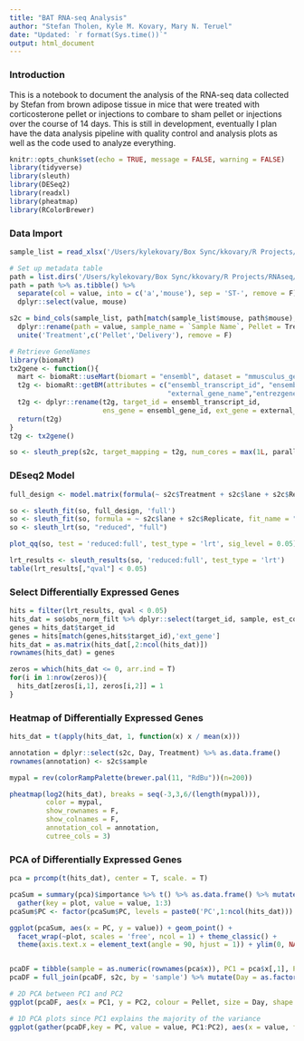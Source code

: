 ```yaml
---
title: "BAT RNA-seq Analysis"
author: "Stefan Tholen, Kyle M. Kovary, Mary N. Teruel"
date: "Updated: `r format(Sys.time())`"
output: html_document
---
```


### Introduction

This is a notebook to document the analysis of the RNA-seq data collected by Stefan from brown adipose tissue in mice that were treated with corticosterone pellet or injections to combare to sham pellet or injections over the course of 14 days. This is still in development, eventually I plan have the data analysis pipeline with quality control and analysis plots as well as the code used to analyze everything.

```r
knitr::opts_chunk$set(echo = TRUE, message = FALSE, warning = FALSE)
library(tidyverse)
library(sleuth)
library(DESeq2)
library(readxl)
library(pheatmap)
library(RColorBrewer)
```

### Data Import

```r
sample_list = read_xlsx('/Users/kylekovary/Box Sync/kkovary/R Projects/RNAseq/Stefan RNA-seq BAT analysis/Stefan Tholen_Samples_for_RNAseq_BAT.xlsx')

# Set up metadata table
path = list.dirs('/Users/kylekovary/Box Sync/kkovary/R Projects/RNAseq/Stefan RNA-seq BAT analysis/kallisto_output/')[-c(1,2)]
path = path %>% as.tibble() %>% 
  separate(col = value, into = c('a','mouse'), sep = 'ST-', remove = F) %>% 
  dplyr::select(value, mouse)

s2c = bind_cols(sample_list, path[match(sample_list$mouse, path$mouse),1]) %>%
  dplyr::rename(path = value, sample_name = `Sample Name`, Pellet = Treatment) %>% 
  unite('Treatment',c('Pellet','Delivery'), remove = F)

# Retrieve GeneNames
library(biomaRt)
tx2gene <- function(){
  mart <- biomaRt::useMart(biomart = "ensembl", dataset = "mmusculus_gene_ensembl")
  t2g <- biomaRt::getBM(attributes = c("ensembl_transcript_id", "ensembl_gene_id",
                                       "external_gene_name","entrezgene"), mart = mart)
  t2g <- dplyr::rename(t2g, target_id = ensembl_transcript_id,
                       ens_gene = ensembl_gene_id, ext_gene = external_gene_name)
  return(t2g)
}
t2g <- tx2gene()

so <- sleuth_prep(s2c, target_mapping = t2g, num_cores = max(1L, parallel::detectCores() - 1L), extra_bootstrap_summary = TRUE)

```

### DEseq2 Model

```r
full_design <- model.matrix(formula(~ s2c$Treatment + s2c$lane + s2c$Replicate, s2c$Day))

so <- sleuth_fit(so, full_design, 'full')
so <- sleuth_fit(so, formula = ~ s2c$lane + s2c$Replicate, fit_name = "reduced")
so <- sleuth_lrt(so, "reduced", "full")

plot_qq(so, test = 'reduced:full', test_type = 'lrt', sig_level = 0.05)

lrt_results <- sleuth_results(so, 'reduced:full', test_type = 'lrt')
table(lrt_results[,"qval"] < 0.05)
```

### Select Differentially Expressed Genes

```r
hits = filter(lrt_results, qval < 0.05)
hits_dat = so$obs_norm_filt %>% dplyr::select(target_id, sample, est_counts) %>% filter(target_id %in% hits$target_id) %>% spread(key = sample, value = est_counts)
genes = hits_dat$target_id
genes = hits[match(genes,hits$target_id),'ext_gene']
hits_dat = as.matrix(hits_dat[,2:ncol(hits_dat)])
rownames(hits_dat) = genes

zeros = which(hits_dat <= 0, arr.ind = T)
for(i in 1:nrow(zeros)){
  hits_dat[zeros[i,1], zeros[i,2]] = 1
}
```

### Heatmap of Differentially Expressed Genes

```r
hits_dat = t(apply(hits_dat, 1, function(x) x / mean(x)))

annotation = dplyr::select(s2c, Day, Treatment) %>% as.data.frame()
rownames(annotation) <- s2c$sample

mypal = rev(colorRampPalette(brewer.pal(11, "RdBu"))(n=200))

pheatmap(log2(hits_dat), breaks = seq(-3,3,6/(length(mypal))), 
         color = mypal, 
         show_rownames = F,
         show_colnames = F,
         annotation_col = annotation,
         cutree_cols = 3)

```


### PCA of Differentially Expressed Genes

```r
pca = prcomp(t(hits_dat), center = T, scale. = T)

pcaSum = summary(pca)$importance %>% t() %>% as.data.frame() %>% mutate(PC = rownames(.)) %>%
  gather(key = plot, value = value, 1:3)
pcaSum$PC <- factor(pcaSum$PC, levels = paste0('PC',1:ncol(hits_dat)))

ggplot(pcaSum, aes(x = PC, y = value)) + geom_point() +
  facet_wrap(~plot, scales = 'free', ncol = 1) + theme_classic() +
  theme(axis.text.x = element_text(angle = 90, hjust = 1)) + ylim(0, NA)


pcaDF = tibble(sample = as.numeric(rownames(pca$x)), PC1 = pca$x[,1], PC2 = pca$x[,2])
pcaDF = full_join(pcaDF, s2c, by = 'sample') %>% mutate(Day = as.factor(Day))

# 2D PCA between PC1 and PC2
ggplot(pcaDF, aes(x = PC1, y = PC2, colour = Pellet, size = Day, shape = Delivery)) + geom_point(alpha = 0.5) + theme_bw()

# 1D PCA plots since PC1 explains the majority of the variance
ggplot(gather(pcaDF,key = PC, value = value, PC1:PC2), aes(x = value, fill = Treatment)) + geom_dotplot(alpha = 0.5, binwidth = 5) + theme_bw() + facet_wrap(~PC, ncol = 1)
```













